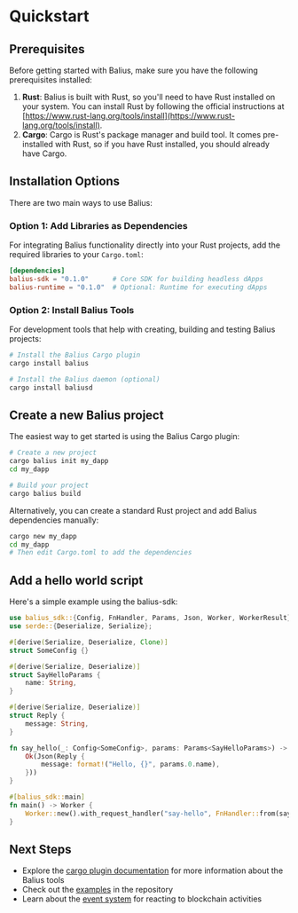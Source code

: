 # Quickstart

## Prerequisites

Before getting started with Balius, make sure you have the following prerequisites installed:

1. **Rust**: Balius is built with Rust, so you'll need to have Rust installed on your system. You can install Rust by following the official instructions at [https://www.rust-lang.org/tools/install](https://www.rust-lang.org/tools/install).
2. **Cargo**: Cargo is Rust's package manager and build tool. It comes pre-installed with Rust, so if you have Rust installed, you should already have Cargo.

## Installation Options

There are two main ways to use Balius:

### Option 1: Add Libraries as Dependencies

For integrating Balius functionality directly into your Rust projects, add the required libraries to your `Cargo.toml`:

```toml
[dependencies]
balius-sdk = "0.1.0"      # Core SDK for building headless dApps
balius-runtime = "0.1.0"  # Optional: Runtime for executing dApps
```

### Option 2: Install Balius Tools

For development tools that help with creating, building and testing Balius projects:

```bash
# Install the Balius Cargo plugin
cargo install balius

# Install the Balius daemon (optional)
cargo install baliusd
```

## Create a new Balius project

The easiest way to get started is using the Balius Cargo plugin:

```bash
# Create a new project
cargo balius init my_dapp
cd my_dapp

# Build your project
cargo balius build
```

Alternatively, you can create a standard Rust project and add Balius dependencies manually:

```bash
cargo new my_dapp
cd my_dapp
# Then edit Cargo.toml to add the dependencies
```

## Add a hello world script

Here's a simple example using the balius-sdk:

```rust
use balius_sdk::{Config, FnHandler, Params, Json, Worker, WorkerResult};
use serde::{Deserialize, Serialize};

#[derive(Serialize, Deserialize, Clone)]
struct SomeConfig {}

#[derive(Serialize, Deserialize)]
struct SayHelloParams {
    name: String,
}

#[derive(Serialize, Deserialize)]
struct Reply {
    message: String,
}

fn say_hello(_: Config<SomeConfig>, params: Params<SayHelloParams>) -> WorkerResult<Json<Reply>> {
    Ok(Json(Reply {
        message: format!("Hello, {}", params.0.name),
    }))
}

#[balius_sdk::main]
fn main() -> Worker {
    Worker::new().with_request_handler("say-hello", FnHandler::from(say_hello))
} 
```

## Next Steps

- Explore the [cargo plugin documentation](./balius) for more information about the Balius tools
- Check out the [examples](https://github.com/txpipe/balius/tree/main/examples) in the repository
- Learn about the [event system](./events) for reacting to blockchain activities